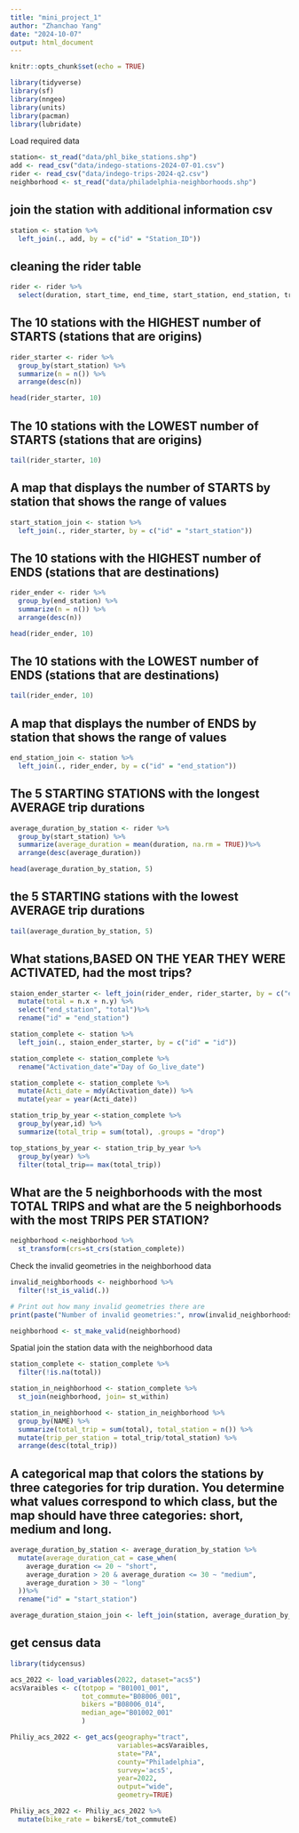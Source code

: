 ```yaml
---
title: "mini_project_1"
author: "Zhanchao Yang"
date: "2024-10-07"
output: html_document
---
```


```r
knitr::opts_chunk$set(echo = TRUE)

library(tidyverse)
library(sf)
library(nngeo)
library(units)
library(pacman)
library(lubridate)
```
Load required data
```r
station<- st_read("data/phl_bike_stations.shp")
add <- read_csv("data/indego-stations-2024-07-01.csv")
rider <- read_csv("data/indego-trips-2024-q2.csv")
neighborhood <- st_read("data/philadelphia-neighborhoods.shp")
```

## join the station with additional information csv
```r
station <- station %>%
  left_join(., add, by = c("id" = "Station_ID")) 
```

## cleaning the rider table

```r
rider <- rider %>%
  select(duration, start_time, end_time, start_station, end_station, trip_route_category, bike_type) 
```

## The 10 stations with the HIGHEST number of STARTS (stations that are origins)
```r
rider_starter <- rider %>%
  group_by(start_station) %>%
  summarize(n = n()) %>%
  arrange(desc(n))
```

```r
head(rider_starter, 10)
```
## The 10 stations with the LOWEST number of STARTS (stations that are origins)
```r
tail(rider_starter, 10)
```
## A map that displays the number of STARTS by station that shows the range of values
```r
start_station_join <- station %>%
  left_join(., rider_starter, by = c("id" = "start_station"))
```

## The 10 stations with the HIGHEST number of ENDS (stations that are destinations)
```r
rider_ender <- rider %>%
  group_by(end_station) %>%
  summarize(n = n()) %>%
  arrange(desc(n))
```

```r
head(rider_ender, 10)
```

## The 10 stations with the LOWEST number of ENDS (stations that are destinations)
```r
tail(rider_ender, 10)
```

## A map that displays the number of ENDS by station that shows the range of values
```r
end_station_join <- station %>%
  left_join(., rider_ender, by = c("id" = "end_station"))
```

## The 5 STARTING STATIONS with the longest AVERAGE trip durations
```r
average_duration_by_station <- rider %>%
  group_by(start_station) %>%
  summarize(average_duration = mean(duration, na.rm = TRUE))%>%
  arrange(desc(average_duration))
```

```r
head(average_duration_by_station, 5)
```
## the 5 STARTING stations with the lowest AVERAGE trip durations
```r
tail(average_duration_by_station, 5)
```

## What stations,BASED ON THE YEAR THEY WERE ACTIVATED, had the most trips?
```r
staion_ender_starter <- left_join(rider_ender, rider_starter, by = c("end_station" = "start_station")) %>%
  mutate(total = n.x + n.y) %>%
  select("end_station", "total")%>%
  rename("id" = "end_station")
```

```r
station_complete <- station %>%
  left_join(., staion_ender_starter, by = c("id" = "id"))
```

```r
station_complete <- station_complete %>%
  rename("Activation_date"="Day of Go_live_date")
```

```r
station_complete <- station_complete %>%
  mutate(Acti_date = mdy(Activation_date)) %>%
  mutate(year = year(Acti_date))
```

```r
station_trip_by_year <-station_complete %>%
  group_by(year,id) %>%
  summarize(total_trip = sum(total), .groups = "drop")
```

```r
top_stations_by_year <- station_trip_by_year %>%
  group_by(year) %>%
  filter(total_trip== max(total_trip))
```

## What are the 5 neighborhoods with the most TOTAL TRIPS and what are the 5 neighborhoods with the most TRIPS PER STATION?
```r
neighborhood <-neighborhood %>%
  st_transform(crs=st_crs(station_complete))
```
Check the invalid geometries in the neighborhood data
```r
invalid_neighborhoods <- neighborhood %>%
  filter(!st_is_valid(.))

# Print out how many invalid geometries there are
print(paste("Number of invalid geometries:", nrow(invalid_neighborhoods)))

neighborhood <- st_make_valid(neighborhood)
```
Spatial join the station data with the neighborhood data
```r
station_complete <- station_complete %>%
  filter(!is.na(total))
```

```r
station_in_neighborhood <- station_complete %>%
  st_join(neighborhood, join= st_within) 
```

```r
station_in_neighborhood <- station_in_neighborhood %>%
  group_by(NAME) %>%
  summarize(total_trip = sum(total), total_station = n()) %>%
  mutate(trip_per_station = total_trip/total_station) %>%
  arrange(desc(total_trip))
```

## A categorical map that colors the stations by three categories for trip duration. You determine what values correspond to which class, but the map should have three categories: short, medium and long.
```r
average_duration_by_station <- average_duration_by_station %>%
  mutate(average_duration_cat = case_when(
    average_duration <= 20 ~ "short",
    average_duration > 20 & average_duration <= 30 ~ "medium",
    average_duration > 30 ~ "long"
  ))%>%
  rename("id" = "start_station")
```

```r
average_duration_staion_join <- left_join(station, average_duration_by_station, by = c("id" = "id"))
```


## get census data
```r
library(tidycensus)
```

```r
acs_2022 <- load_variables(2022, dataset="acs5")
acsVaraibles <- c(totpop = "B01001_001",
                  tot_commute="B08006_001",
                  bikers ="B08006_014",
                  median_age="B01002_001"
                  )
```

```r
Philiy_acs_2022 <- get_acs(geography="tract", 
                           variables=acsVaraibles, 
                           state="PA", 
                           county="Philadelphia", 
                           survey='acs5',
                           year=2022,
                           output="wide",
                           geometry=TRUE)
```


```r
Philiy_acs_2022 <- Philiy_acs_2022 %>%
  mutate(bike_rate = bikersE/tot_commuteE)
```


